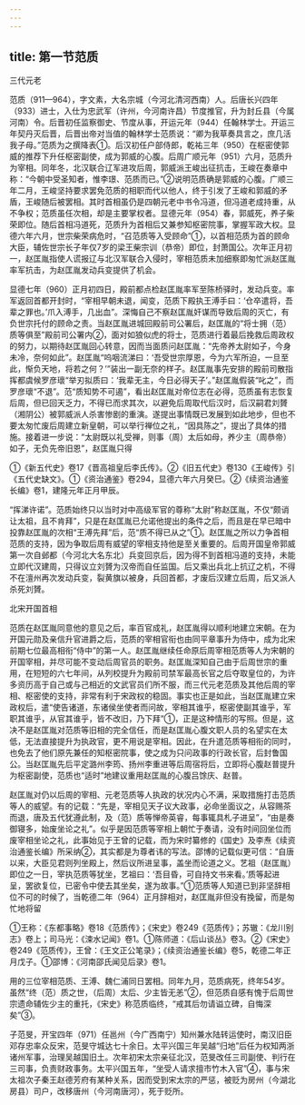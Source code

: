 ```yaml
---
---
---
```

title: 第一节范质
---



三代元老

范质（911—964），字文素，大名宗城（今河北清河西南）人。后唐长兴四年（933）进士，入仕为忠武军（许州，今河南许昌）节度推官，升为封丘县（今属河南）令。后晋初任监察御史、节度从事，开运元年（944）任翰林学士。开运三年契丹灭后晋，后晋出帝对当值的翰林学士范质说：“卿为我草奏具言之，庶几活我子母。”范质为之撰降表①。后汉初任户部侍郎，乾祐三年（950）在枢密使郭威的推荐下升任枢密副使，成为郭威的心腹。后周广顺元年（951）六月，范质升为宰相。同年冬，北汉联合辽军进攻后周，郭威派王峻出征抗击，王峻在奏章中称：“今朝中受圣知者，惟李璟、范质而已。”②说明范质确是郭威的心腹。广顺三年二月，王峻坚持要求罢免范质的相职而代以他人，终于引发了王峻和郭威的矛盾，王峻随后被罢相。其时首相虽仍是四朝元老中书令冯道，但冯道老成持重，从不争权；范质虽任次相，却是主要掌权者。显德元年（954）春，郭威死，养子柴荣即位。随后首相冯道死，范质升为首相后又兼参知枢密院事，掌握军政大权。显德六年六月，世宗柴荣病危时，“召范质等入受顾命”①，以首相范质为首的顾命大臣，辅佐世宗长子年仅7岁的梁王柴宗训（恭帝）即位，封萧国公。次年正月初一，赵匡胤指使人谎报辽与北汉军联合入侵时，宰相范质未加细察即匆忙派赵匡胤率军抗击，为赵匡胤发动兵变提供了机会。

显德七年（960）正月初四日，殿前都点检赵匡胤率军至陈桥驿时，发动兵变。率军返回首都开封时，“宰相早朝未退，闻变，范质下殿执王溥手曰：‘仓卒遣将，吾辈之罪也。’爪入溥手，几出血”。深悔自己不察赵匡胤奸谋而导致后周的灭亡，有负世宗托付的顾命之责。当赵匡胤进城回殿前司公署后，赵匡胤的“将士拥（范）质等俱至”殿前司公署内②，面对如狼似虎的将士，范质进行着最后挽救后周政权的努力，以期待赵匡胤回心转意，因而当面质问赵匡胤：“先帝养太尉如子，今身未冷，奈何如此”。赵匡胤“呜咽流涕曰：‘吾受世宗厚恩，今为六军所迫，一旦至此，惭负天地，将若之何？’”装出一副无奈的样子。赵匡胤事先安排的殿前司散指挥都虞候罗彦瓌“举刃拟质曰：‘我辈无主，今日必得天子’。”赵匡胤假装“叱之”，而罗彦瓌“不退”。范“质知势不可遏”，看出赵匡胤对帝位志在必得，范质虽有志恢复后周，但已回天乏力，不得已而求其次，以避免后周取代后汉时，后汉嗣君刘贇（湘阴公）被郭威派人杀害惨剧的重演。遂提出事情既已发展到如此地步，但也不要太匆忙废后周建立新皇朝，可以举行禅位之礼，“因具陈之”，提出了具体的措施。接着进一步说：“太尉既以礼受禅，则事（周）太后如母，养少主（周恭帝）如子，无负先帝旧恩”，赵匡胤只得

①《新五代史》卷17《晋高祖皇后李氏传》。②《旧五代史》卷130《王峻传》引《五代史缺文》。①《资治通鉴》卷294，显德六年六月癸巳。②《续资治通鉴长编》卷1，建隆元年正月甲辰。

“挥涕许诺”。范质始终只以当时对中高级军官的尊称“太尉”称赵匡胤，不仅“颇诮让太祖，且不肯拜”，只是在赵匡胤已允诺他提出的条件之后，而且是在早已暗中投靠赵匡胤的次相“王溥先拜”后，范“质不得已从之”①。赵匡胤之所以力争首相范质的支持，因为争取后周有威望的宰相支持他是至关重要的。后周开国皇帝郭威第一次自邺都（今河北大名东北）兵变回京后，因为得不到首相冯道的支持，未能立即代汉建周，只得议立刘贇为汉帝而自任监国。后又乘出兵北上抗辽之机，不得不在澶州再次发动兵变，裂黄旗以被身，兵回首都，才废后汉建立后周，后又派人杀死刘贇。

北宋开国首相

范质在赵匡胤同意他的意见之后，率百官成礼，赵匡胤得以顺利地建立宋朝。在为开国元勋及亲信升官进爵之后，范质的宰相官衔也由同平章事升为侍中，成为北宋前期七位最高相衔“侍中”的第一人。赵匡胤继续任命原后周宰相范质等人为宋朝的开国宰相，并尽可能不变动后周官员的职务。赵匡胤深知自己由于后周世宗的重用，在短短的六七年间，从列校提升为殿前司禁军最高长官之后夺取皇位的，为许多资历高于自己或与己相近的文武官员们所不服，而三代元老范质及其他后周的宰相、枢密使的支持，非常有利于宋政权的稳固。事实也正是如此，当赵匡胤建立宋政权后，遣“使告诸道，东诸侯坐使者而问故，宰相其谁乎，枢密使副其谁乎，军职其谁乎，从官其谁乎，皆不改旧，乃下拜”①，正是这种情形的写照。但是，这决不是赵匡胤对范质等旧相的完全信任，而是赵匡胤心腹文职人员的名望实在太低，无法直接提升为执政官，更不用说是宰相。因此，在升遣范质等相衔的同时，也免去了他们原先兼任的知枢密院事，使之成为只问政事的行政长官，后封鲁国公。当赵匡胤先后平定潞州李筠、扬州李重进等后周宿将后，立即将心腹赵普提升为枢密副使，范质也“适时”地建议重用赵匡胤的心腹吕馀庆、赵普。

赵匡胤对仍以后周的宰相、元老范质等人执政的状况内心不满，采取措施打击范质等人的威望。有的记载：“先是，宰相见天子议大政事，必命坐面议之，从容赐茶而退，唐及五代犹遵此制，及（范）质等惮帝英睿，每事辄具札子进呈”，“由是奏御寝多，始废坐论之礼”。似乎是因范质等宰相上朝忙于奏请，没有时间回坐位而废宰相坐论之礼，此事始见于王曾的记载，而为宋时纂修的《国史》及李焘《续资治通鉴长编》所采纳②，其实都是为尊者讳的写法。邵博的记载似更可信：“自唐以来，大臣见君则列坐殿上，然后议所进呈事，盖坐而论道之义。艺祖（赵匡胤）即位之一日，宰执范质等犹坐，艺祖曰：‘吾目昏，可自持文书来看。’质等起进呈，罢欲复位，已密令中使去其坐矣，遂为故事。”①范质等人知道已到非坚辞相位不可的时候了，当乾德二年（964）正月辞相对，赵匡胤非但没有挽留，而是匆忙地将留

①王称：《东都事略》卷18《范质传》；《宋史》卷249《范质传》；苏辙：《龙川别志》卷上；司马光：《涑水记闻》卷1。①陈师道：《后山谈丛》卷3。②《宋史》卷249《范质传》，王曾：《王文正公笔录》；《续资治通鉴长编》卷5，乾德二年正月戊子。①邵博：《河南邵氏闻见后录》卷1。

用的三位宰相范质、王溥、魏仁浦同日罢相。同年九月，范质病死，终年54岁。虽然“终（范）质之世，（后周）太后、少主皆无恙”②，但范质自感有愧于后周世宗遗命辅佐少主的重托，《宋史》称范质临终，“戒其后勿请谥立碑，自悔深矣”③。

子范旻，开宝四年（971）任邕州（今广西南宁）知州兼水陆转运使时，南汉旧臣邓存忠率众反宋，范旻守城达七十余日。太平兴国三年吴越“归地”后任为权知两浙诸州军事，治理吴越国旧土。次年初宋太宗亲征北汉，范旻改任三司副使、判行在三司事，负责财政事务。太平兴国五年，“坐受人请求擅市竹木入官”④，事与宋太祖次子秦王赵德芳府有某种关系，因而受到宋太宗的严惩，被贬为房州（今湖北房县）司户，改移唐州（今河南唐河），死于贬所。